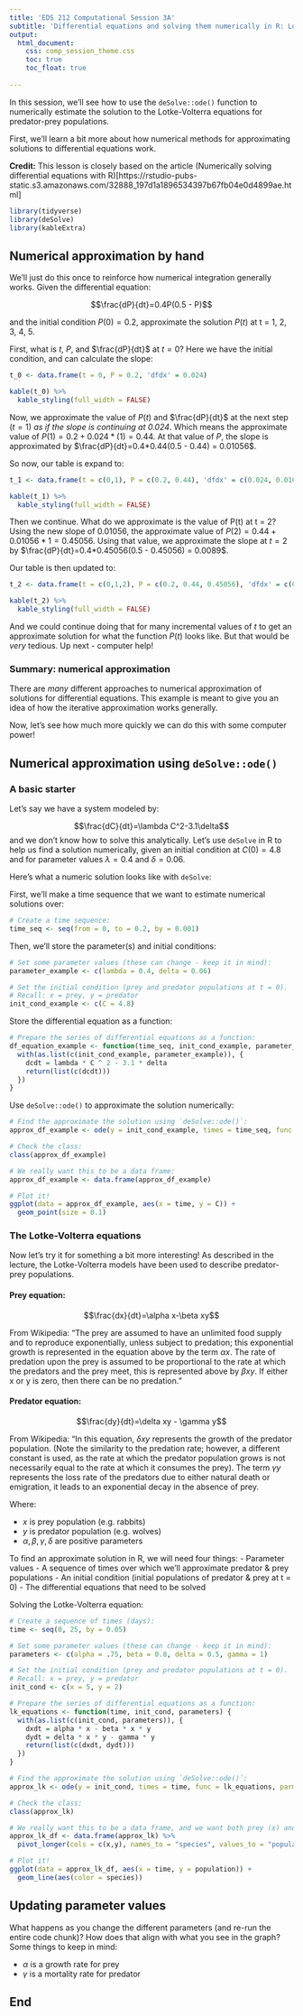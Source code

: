 ```yaml
---
title: 'EDS 212 Computational Session 3A'
subtitle: 'Differential equations and solving them numerically in R: Lotke-Volterra'
output: 
  html_document:
    css: comp_session_theme.css
    toc: true
    toc_float: true
  
---
```


In this session, we'll see how to use the `deSolve::ode()` function to numerically estimate the solution to the Lotke-Volterra equations for predator-prey populations.

First, we'll learn a bit more about how numerical methods for approximating solutions to differential equations work. 

**Credit:** This lesson is closely based on the article (Numerically solving differential equations with R)[https://rstudio-pubs-static.s3.amazonaws.com/32888_197d1a1896534397b67fb04e0d4899ae.html]

```r
library(tidyverse)
library(deSolve)
library(kableExtra)
```

## Numerical approximation by hand

We'll just do this once to reinforce how numerical integration generally works. Given the differential equation:

$$\frac{dP}{dt}=0.4P(0.5 - P)$$

and the initial condition $P(0)=0.2$, approximate the solution $P(t)$ at t = 1, 2, 3, 4, 5. 

First, what is $t$, $P$, and $\frac{dP}{dt}$ at $t = 0$? Here we have the initial condition, and can calculate the slope: 

```r
t_0 <- data.frame(t = 0, P = 0.2, 'dfdx' = 0.024)

kable(t_0) %>% 
  kable_styling(full_width = FALSE)
```

Now, we approximate the value of $P(t)$ and $\frac{dP}{dt}$ at the next step ($t = 1$) *as if the slope is continuing at 0.024*. Which means the approximate value of $P(1) = 0.2 + 0.024*(1) = 0.44$. At that value of $P$, the slope is approximated by $\frac{dP}{dt}=0.4*0.44(0.5 - 0.44) = 0.01056$.

So now, our table is expand to: 

```r
t_1 <- data.frame(t = c(0,1), P = c(0.2, 0.44), 'dfdx' = c(0.024, 0.01056))

kable(t_1) %>% 
  kable_styling(full_width = FALSE)
```

Then we continue. What do we approximate is the value of P(t) at t = 2? Using the new slope of 0.01056, the approximate value of $P(2) = 0.44 + 0.01056*1 = 0.45056$. Using that value, we approximate the slope at $t=2$ by $\frac{dP}{dt}=0.4*0.45056(0.5 - 0.45056) = 0.0089$. 

Our table is then updated to: 

```r
t_2 <- data.frame(t = c(0,1,2), P = c(0.2, 0.44, 0.45056), 'dfdx' = c(0.024, 0.01056, 0.0089))

kable(t_2) %>% 
  kable_styling(full_width = FALSE)
```
And we could continue doing that for many incremental values of $t$ to get an approximate solution for what the function $P(t)$ looks like. But that would be *very* tedious. Up next - computer help! 

### Summary: numerical approximation
There are *many* different approaches to numerical approximation of solutions for differential equations. This example is meant to give you an idea of how the iterative approximation works generally.

Now, let's see how much more quickly we can do this with some computer power! 

## Numerical approximation using `deSolve::ode()`

### A basic starter

Let's say we have a system modeled by: 

$$\frac{dC}{dt}=\lambda C^2-3.1\delta$$
and we don't know how to solve this analytically. Let's use `deSolve` in R to help us find a solution numerically, given an initial condition at $C(0)=4.8$ and for parameter values $\lambda = 0.4$ and $\delta=0.06$. 

Here's what a numeric solution looks like with `deSolve`: 

First, we'll make a time sequence that we want to estimate numerical solutions over: 
```r
# Create a time sequence:
time_seq <- seq(from = 0, to = 0.2, by = 0.001)
```

Then, we'll store the parameter(s) and initial conditions:
```r
# Set some parameter values (these can change - keep it in mind):
parameter_example <- c(lambda = 0.4, delta = 0.06)

# Set the initial condition (prey and predator populations at t = 0).
# Recall: x = prey, y = predator
init_cond_example <- c(C = 4.8)
```


Store the differential equation as a function: 
```r
# Prepare the series of differential equations as a function: 
df_equation_example <- function(time_seq, init_cond_example, parameter_example) {
  with(as.list(c(init_cond_example, parameter_example)), {
    dcdt = lambda * C ^ 2 - 3.1 * delta
    return(list(c(dcdt)))
  })
}
```


Use `deSolve::ode()` to approximate the solution numerically: 
```r
# Find the approximate the solution using `deSolve::ode()`:
approx_df_example <- ode(y = init_cond_example, times = time_seq, func = df_equation_example, parms = parameter_example)

# Check the class: 
class(approx_df_example)

# We really want this to be a data frame:
approx_df_example <- data.frame(approx_df_example)

# Plot it! 
ggplot(data = approx_df_example, aes(x = time, y = C)) +
  geom_point(size = 0.1)
```


### The Lotke-Volterra equations

Now let's try it for something a bit more interesting! As described in the lecture, the Lotke-Volterra models have been used to describe predator-prey populations. 

#### Prey equation: 

$$\frac{dx}{dt}=\alpha x-\beta xy$$

From Wikipedia: "The prey are assumed to have an unlimited food supply and to reproduce exponentially, unless subject to predation; this exponential growth is represented in the equation above by the term $\alpha x$. The rate of predation upon the prey is assumed to be proportional to the rate at which the predators and the prey meet, this is represented above by $\beta xy$. If either x or y is zero, then there can be no predation."

#### Predator equation: 

$$\frac{dy}{dt}=\delta xy - \gamma y$$

From Wikipedia: "In this equation, $\delta xy$ represents the growth of the predator population. (Note the similarity to the predation rate; however, a different constant is used, as the rate at which the predator population grows is not necessarily equal to the rate at which it consumes the prey). The term $\gamma y$ represents the loss rate of the predators due to either natural death or emigration, it leads to an exponential decay in the absence of prey. 

Where: 

- $x$ is prey population (e.g. rabbits)
- $y$ is predator population (e.g. wolves)
- $\alpha, \beta, \gamma, \delta$ are positive parameters

To find an approximate solution in R, we will need four things: 
- Parameter values
- A sequence of times over which we'll approximate predator & prey populations
- An initial condition (initial populations of predator & prey at t = 0)
- The differential equations that need to be solved

Solving the Lotke-Volterra equation: 

```r
# Create a sequence of times (days): 
time <- seq(0, 25, by = 0.05)

# Set some parameter values (these can change - keep it in mind):
parameters <- c(alpha = .75, beta = 0.8, delta = 0.5, gamma = 1)

# Set the initial condition (prey and predator populations at t = 0).
# Recall: x = prey, y = predator
init_cond <- c(x = 5, y = 2)

# Prepare the series of differential equations as a function: 
lk_equations <- function(time, init_cond, parameters) {
  with(as.list(c(init_cond, parameters)), {
    dxdt = alpha * x - beta * x * y
    dydt = delta * x * y - gamma * y
    return(list(c(dxdt, dydt)))
  })
}

# Find the approximate the solution using `deSolve::ode()`:
approx_lk <- ode(y = init_cond, times = time, func = lk_equations, parms = parameters)

# Check the class: 
class(approx_lk)

# We really want this to be a data frame, and we want both prey (x) and predator (y) to be in the same column -- we'll learn why in EDS 221 (tidy data)
approx_lk_df <- data.frame(approx_lk) %>% 
  pivot_longer(cols = c(x,y), names_to = "species", values_to = "population")

# Plot it! 
ggplot(data = approx_lk_df, aes(x = time, y = population)) +
  geom_line(aes(color = species))
```

## Updating parameter values

What happens as you change the different parameters (and re-run the entire code chunk)? How does that align with what you see in the graph? Some things to keep in mind: 

- $\alpha$ is a growth rate for prey
- $\gamma$ is a mortality rate for predator

## End
